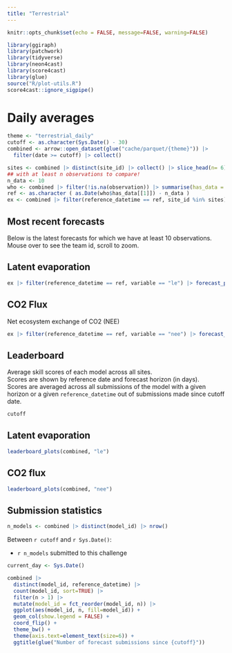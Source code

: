 ```yaml
---
title: "Terrestrial"
---
```


```r
knitr::opts_chunk$set(echo = FALSE, message=FALSE, warning=FALSE)
```

```r
library(ggiraph)
library(patchwork)
library(tidyverse)
library(neon4cast)
library(score4cast)
library(glue)
source("R/plot-utils.R")
score4cast::ignore_sigpipe()


```

# Daily averages

```r
theme <- "terrestrial_daily"
cutoff <- as.character(Sys.Date() - 30)
combined <- arrow::open_dataset(glue("cache/parquet/{theme}")) |>
  filter(date >= cutoff) |> collect()

```

```r
sites <- combined |> distinct(site_id) |> collect() |> slice_head(n= 6) |> pull(site_id)
## with at least n observations to compare!
n_data <- 10
who <- combined |> filter(!is.na(observation)) |> summarise(has_data = max(reference_datetime)) |> collect()
ref <- as.character ( as.Date(who$has_data[[1]]) - n_data )
ex <- combined |> filter(reference_datetime == ref, site_id %in% sites) 

```

## Most recent forecasts

Below is the latest forecasts for which we have at least 10 observations. Mouse over to see the team id, scroll to zoom.

::: panel-tabset
## Latent evaporation

```r
ex |> filter(reference_datetime == ref, variable == "le") |> forecast_plots()
```

## CO2 Flux

Net ecosystem exchange of CO2 (NEE)

```r
ex |> filter(reference_datetime == ref, variable == "nee") |> forecast_plots()
```
:::

## Leaderboard

Average skill scores of each model across all sites.\
Scores are shown by reference date and forecast horizon (in days).\
Scores are averaged across all submissions of the model with a given horizon or a given `reference_datetime` out of submissions made since cutoff date.

```r
cutoff
```

::: panel-tabset
## Latent evaporation

```r
leaderboard_plots(combined, "le")
```

## CO2 flux

```r
leaderboard_plots(combined, "nee")
```
:::

## Submission statistics

```r
n_models <- combined |> distinct(model_id) |> nrow()
```

Between `r cutoff` and `r Sys.Date()`:

-   `r n_models` submitted to this challenge

```r
current_day <- Sys.Date()

combined |> 
  distinct(model_id, reference_datetime) |>
  count(model_id, sort=TRUE) |>
  filter(n > 1) |>
  mutate(model_id = fct_reorder(model_id, n)) |>
  ggplot(aes(model_id, n, fill=model_id)) +
  geom_col(show.legend = FALSE) + 
  coord_flip() + 
  theme_bw() + 
  theme(axis.text=element_text(size=6)) +
  ggtitle(glue("Number of forecast submissions since {cutoff}"))
```
